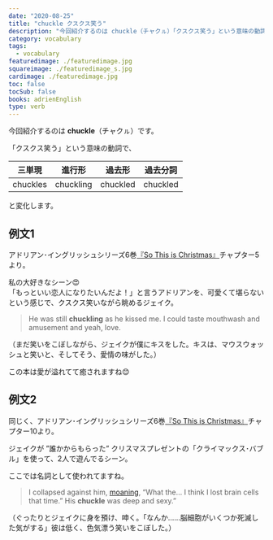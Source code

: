```yaml
---
date: "2020-08-25"
title: "chuckle クスクス笑う"
description: "今回紹介するのは chuckle（チャクㇽ）「クスクス笑う」という意味の動詞です。例文は、アドリアン･イングリッシュシリーズ6巻『So This is Christmas』より"
category: vocabulary
tags:
  - vocabulary
featuredimage: ./featuredimage.jpg
squareimage: ./featuredimage_s.jpg
cardimage: ./featuredimage.jpg
toc: false
tocSub: false
books: adrienEnglish
type: verb
---
```



今回紹介するのは __chuckle__（チャクㇽ）です。  

「クスクス笑う」という意味の動詞で、

|三単現|進行形|過去形|過去分詞|
|---|---|---|---|
|chuckles|chuckling|chuckled|chuckled|

と変化します。

## 例文1

アドリアン･イングリッシュシリーズ6巻[『So This is Christmas』](https://amzn.to/3113J5T)チャプター5より。

私の大好きなシーン😍  
「もっといい恋人になりたいんだよ！」と言うアドリアンを、可愛くて堪らないという感じで、クスクス笑いながら眺めるジェイク。

<Blockquote book srcBook="soThisIsChristmas" lang="en" chapter="5">
He was still <strong>chuckling</strong> as he kissed me. I could taste mouthwash and amusement and yeah, love.
</Blockquote>

<p className="translation">（まだ笑いをこぼしながら、ジェイクが僕にキスをした。キスは、マウスウォッシュと笑いと、そしてそう、愛情の味がした。）</p>

この本は愛が溢れてて癒されますね😊

## 例文2

同じく、アドリアン･イングリッシュシリーズ6巻[『So This is Christmas』](https://amzn.to/3113J5T)チャプター10より。

ジェイクが ”誰かからもらった” クリスマスプレゼントの「クライマックス･バブル」を使って、2人で遊んでるシーン。

ここでは名詞として使われてますね。

<Blockquote book srcBook="soThisIsChristmas" lang="en" chapter="10">
I collapsed against him, <a href="/vocabulary/moan/">moaning</a>, “What the… I think I lost brain cells that time.” His <strong>chuckle</strong> was deep and sexy.”
</Blockquote>

<p className="translation">（ぐったりとジェイクに身を預け、呻く。「なんか……脳細胞がいくつか死滅した気がする」彼は低く、色気漂う笑いをこぼした。）</p>

<VocabularyFooter book="soThisIsChristmas" />
